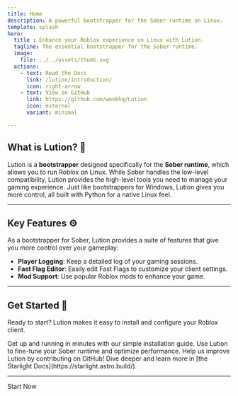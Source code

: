 ```yaml
---
title: Home
description: A powerful bootstrapper for the Sober runtime on Linux.
template: splash
hero:
  title : Enhance your Roblox experience on Linux with Lution.
  tagline: The essential bootstrapper for the Sober runtime.
  image:
    file: ../../assets/thumb.svg
  actions:
    - text: Read the Docs
      link: /lution/introduction/
      icon: right-arrow
    - text: View on GitHub
      link: https://github.com/wookhq/Lution
      icon: external
      variant: minimal

---
```


## What is Lution? 🐧

Lution is a **bootstrapper** designed specifically for the **Sober runtime**, which allows you to run Roblox on Linux. While Sober handles the low-level compatibility, Lution provides the high-level tools you need to manage your gaming experience. Just like bootstrappers for Windows, Lution gives you more control, all built with Python for a native Linux feel.

---

## Key Features ⚙️

As a bootstrapper for Sober, Lution provides a suite of features that give you more control over your gameplay:

* **Player Logging**: Keep a detailed log of your gaming sessions.
* **Fast Flag Editor**: Easily edit Fast Flags to customize your client settings.
* **Mod Support**: Use popular Roblox mods to enhance your game.

---


## Get Started 🚀

Ready to start? Lution makes it easy to install and configure your Roblox client.

<CardGrid stagger>
	<Card title="Install Lution" icon="rocket">
		Get up and running in minutes with our simple installation guide.
	</Card>
	<Card title="Configure To your Liking" icon="forward-slash">
		Use Lution to fine-tune your Sober runtime and optimize performance.
	</Card>
	<Card title="Contribute to Lution" icon="github">
		Help us improve Lution by contributing on GitHub!
	</Card>
	<Card title="Read the Docs" icon="open-book">
		Dive deeper and learn more in [the Starlight Docs](https://starlight.astro.build/).
	</Card>
</CardGrid>

---


<LinkButton href="/getting-started/">Start Now</LinkButton>